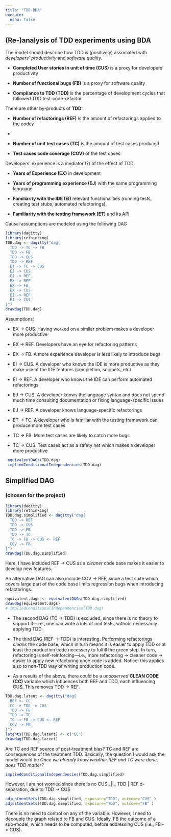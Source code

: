 ```yaml
---
title: "TDD-BDA"
execute: 
  echo: false
---
```


## (Re-)analysis of TDD experiments using BDA

The model should describe how TDD is (positively) associated with *developers' productivity* and *software quality.*

-   **Completed User stories in unit of time (CUS)** is a proxy for developers' productivity

-   **Number of functional bugs (FB)** is a proxy for software quality

-   **Compliance to TDD (TDD)** is the percentage of development cycles that followed TDD test-code-refactor

There are other by-products of **TDD:**

-   **Number of refactorings (REF)** is the amount of refactorings applied to the codey

-   

-   **Number of unit test cases (TC)** is the amount of test cases produced

-   **Test cases code coverage (COV)** of the test cases

Developers' experience is a mediator (?) of the effect of TDD

-   **Years of Experience (EX)** in development

-   **Years of programming experience (EJ**) with the same programming language

-   **Familiarity with the IDE (EI)** relevant functionalities (running tests, creating test stubs, automated refactorings).

-   **Familiarity with the testing framework (ET)** and its API

Causal assumptions are modeled using the following DAG

```r
library(dagitty)
library(rethinking)
TDD.dag <- dagitty("dag{
  TDD -> TC -> FB
  TDD -> FB
  TDD -> CUS
  TDD -> REF
  ET -> TC -> CUS
  EJ -> CUS
  EJ -> REF
  EX -> REF
  EX -> FB
  EX -> CUS
  EI -> REF
  EI -> CUS
}")
drawdag(TDD.dag)
```

Assumptions:

-   EX -\> CUS. Having worked on a similar problem makes a developer more productive

-   EX -\> REF. Developers have an eye for refactoring patterns

-   EX -\> FB. A more experience developer is less likely to introduce bugs

-   EI -\> CUS. A developer who knows the IDE is more productive as they make use of the IDE features (completion, snippets, etc)

-   EI -\> REF. A developer who knows the IDE can perform automated refactorings

-   EJ -\> CUS. A developer knows the language syntax and does not spend much time consulting documentation or fixing language-specific issues

-   EJ -\> REF. A developer knows language-specific refactorings

-   ET -\> TC. A developer who is familiar with the testing framework can produce more test cases

-   TC -\> FB. More test cases are likely to catch more bugs

-   TC -\> CUS. Test cases act as a safety net which makes a developer more productive

```r
 equivalentDAGs(TDD.dag)
 impliedConditionalIndependencies(TDD.dag)
```

## Simplified DAG

### (chosen for the project)

```r
library(dagitty)
library(rethinking)
TDD.dag.simplified <- dagitty("dag{
  TDD -> REF
  TDD -> CUS
  TDD -> FB
  TDD -> TC
  TC -> FB -> CUS <- REF
  COV -> FB
}")
drawdag(TDD.dag.simplified)
```

Here, I have included REF -\> CUS as a *cleaner* code base makes it easier to develop new features.

An alternative DAG can also include COV -\> REF, since a test suite which covers large part of the code base limits regression bugs when introducing refactorings.

```r
equivalent.dags <- equivalentDAGs(TDD.dag.simplified)
drawdag(equivalent.dags)
# impliedConditionalIndependencies(TDD.dag)
```

-   The second DAG (TC -\> TDD) is excluded, since there is no theory to support it---i.e., one can write a lots of unit tests, without necessarily applying TDD.

-   The third DAG (REF -\> TDD) is interesting. Performing refactorings *cleans* the code base, which in turn means it is easier to apply TDD or at least the production code necessary to fulfill the green step. In turn, refactoring is self-reinforcing---i.e., more refactoring -\> cleaner code -\> easier to apply new refactoring once code is added. Notice: this applies also to non-TDD way of writing production code.

-   As a results of the above, there could be a *unobserved* **CLEAN CODE (CC)** variable which influences both REF and TDD, each influencing CUS. This removes TDD -\> REF.

```r
TDD.dag.latent <- dagitty("dag{
  REF <- CC 
  CC -> TDD -> CUS
  TDD -> FB
  TDD -> TC
  TC -> FB -> CUS <- REF
  COV -> FB
}")    
latents(TDD.dag.latent) <- c("CC")
drawdag(TDD.dag.latent)
```

Are TC and REF source of post-treatment bias? TC and REF are consequences of the treatment TDD. Basically, the question I would ask the model would be *Once we already know weather REF and TC were done, does TDD matter?*

```r
impliedConditionalIndependencies(TDD.dag.simplified)
```

However, I am not worried since there is no CUS \_\|\|\_ TDD \| REF d-separation, due to TDD -\> CUS

```r
adjustmentSets(TDD.dag.simplified, exposure="TDD", outcome="CUS" )
adjustmentSets(TDD.dag.simplified, exposure="TDD", outcome="FB" )
```

There is no need to control on any of the variable. However, I need to decouple the graph related to FB and CUS. Ideally, FB the outcome of a sub-model, which needs to be computed, before addressing CUS (i.e., FB -\> CUS).
